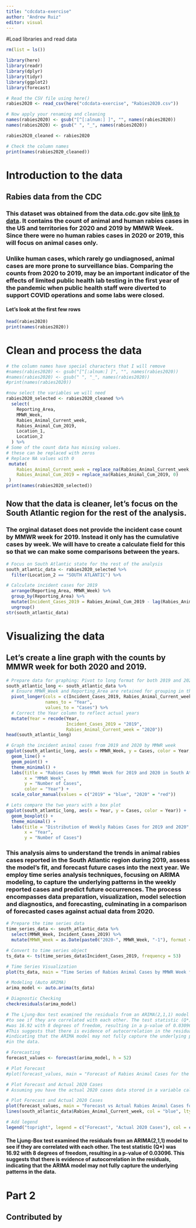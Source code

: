 ```yaml
---
title: "cdcdata-exercise"
author: "Andrew Ruiz"
editor: visual
---
```


#Load libraries and read data

```r
rm(list = ls())

library(here)
library(readr)
library(dplyr)
library(tidyr)
library(ggplot2)
library(forecast)

# Read the CSV file using here()
rabies2020 <- read_csv(here("cdcdata-exercise", "Rabies2020.csv"))

# Now apply your renaming and cleaning
names(rabies2020) <- gsub("[^[:alnum:] ]", "", names(rabies2020))
names(rabies2020) <- gsub(" ", "_", names(rabies2020))

rabies2020_cleaned <- rabies2020

# Check the column names
print(names(rabies2020_cleaned))

```

# Introduction to the data

## Rabies data from the CDC

### This dataset was obtained from the data.cdc.gov site [link to data](https://data.cdc.gov/NNDSS/NNDSS-TABLE-1CC-Rabies-Animal-to-Rabies-Human/6kf3-4udg/about_data). It contains the count of animal and human rabies cases in the US and territories for 2020 and 2019 by MMWR Week. Since there were no human rabies cases in 2020 or 2019, this will focus on animal cases only.

### Unlike human cases, which rarely go undiagnosed, animal cases are more prone to surveillance bias. Comparing the counts from 2020 to 2019, may be an important indicator of the effects of limited public health lab testing in the first year of the pandemic when public health staff were diverted to support COVID operations and some labs were closed.
#### Let's look at the first few rows
```r
head(rabies2020)
print(names(rabies2020))
```
# Clean and process the data
```r
# the column names have special characters that I will remove
#names(rabies2020) <- gsub("[^[:alnum:] ]", "", names(rabies2020))
#names(rabies2020) <- gsub(" ", "_", names(rabies2020))
#print(names(rabies2020))
```

```r
#now select the variables we will need
rabies2020_selected <- rabies2020_cleaned %>%
  select(
    Reporting_Area, 
    MMWR_Week,      
    Rabies_Animal_Current_week,  
    Rabies_Animal_Cum_2019,      
    Location_1,    
    Location_2
  ) %>%
# Some of the count data has missing values.
# these can be replaced with zeros
# Replace NA values with 0
 mutate(
    Rabies_Animal_Current_week = replace_na(Rabies_Animal_Current_week, 0),
    Rabies_Animal_Cum_2019 = replace_na(Rabies_Animal_Cum_2019, 0)
 )
print(names(rabies2020_selected))

```


## Now that the data is cleaner, let's focus on the South Atlantic region for the rest of the analysis.
### The orginal dataset does not provide the incident case count by MMWR week for 2019. Instead it only has the cumulative cases by week. We will have to create a calculate field for this so that we can make some comparisons between the years. 
```r
# Focus on South Atlantic state for the rest of the analysis
south_atlantic_data <- rabies2020_selected %>%
  filter(Location_2 == "SOUTH ATLANTIC") %>%

# Calculate incident cases for 2019
  arrange(Reporting_Area, MMWR_Week) %>%
  group_by(Reporting_Area) %>%
  mutate(Incident_Cases_2019 = Rabies_Animal_Cum_2019 - lag(Rabies_Animal_Cum_2019, default = 0)) %>%
  ungroup()
str(south_atlantic_data)
```

# Visualizing the data
## Let's create a line graph with the counts by MMWR week for both 2020 and 2019. 
```r
# Prepare data for graphing: Pivot to long format for both 2019 and 2020
south_atlantic_long <- south_atlantic_data %>%
  # Ensure MMWR_Week and Reporting_Area are retained for grouping in the long format
  pivot_longer(cols = c(Incident_Cases_2019, Rabies_Animal_Current_week), 
               names_to = "Year", 
               values_to = "Cases") %>%
  # Correct the Year column to reflect actual years
  mutate(Year = recode(Year, 
                       Incident_Cases_2019 = "2019", 
                       Rabies_Animal_Current_week = "2020"))
head(south_atlantic_long)

# Graph the incident animal cases from 2019 and 2020 by MMWR week
ggplot(south_atlantic_long, aes(x = MMWR_Week, y = Cases, color = Year, group = Year)) +
  geom_line() +
  geom_point() +
  theme_minimal() +
  labs(title = "Rabies Cases by MMWR Week for 2019 and 2020 in South Atlantic",
       x = "MMWR Week",
       y = "Number of Cases",
       color = "Year") +
  scale_color_manual(values = c("2019" = "blue", "2020" = "red"))
```
```r
# Lets compare the two years with a box plot
ggplot(south_atlantic_long, aes(x = Year, y = Cases, color = Year)) +
  geom_boxplot() +
  theme_minimal() +
  labs(title = "Distribution of Weekly Rabies Cases for 2019 and 2020",
       x = "Year",
       y = "Number of Cases")
```


### This analysis aims to understand the trends in animal rabies cases reported in the South Atlantic region during 2019, assess the model's fit, and forecast future cases into the next year. We employ time series analysis techniques, focusing on ARIMA modeling, to capture the underlying patterns in the weekly reported cases and predict future occurrences. The process encompasses data preparation, visualization, model selection and diagnostics, and forecasting, culminating in a comparison of forecasted cases against actual data from 2020.
```r
# Prepare the time series data
time_series_data <- south_atlantic_data %>%
  select(MMWR_Week, Incident_Cases_2019) %>%
  mutate(MMWR_Week = as.Date(paste0("2020-", MMWR_Week, "-1"), format = "%Y-%U-%u"))

# Convert to time series object
ts_data <- ts(time_series_data$Incident_Cases_2019, frequency = 53)

# Time Series Visualization
plot(ts_data, main = "Time Series of Rabies Animal Cases by MMWR Week for 2019")

# Modeling (Auto ARIMA)
arima_model <- auto.arima(ts_data)

# Diagnostic Checking
checkresiduals(arima_model)

# The Ljung-Box test examined the residuals from an ARIMA(2,1,1) model 
#to see if they are correlated with each other. The test statistic (Q*) 
#was 16.92 with 8 degrees of freedom, resulting in a p-value of 0.03096. 
#This suggests that there is evidence of autocorrelation in the residuals, 
#indicating that the ARIMA model may not fully capture the underlying patterns 
#in the data.

# Forecasting
forecast_values <- forecast(arima_model, h = 52)

# Plot Forecast
#plot(forecast_values, main = "Forecast of Rabies Animal Cases for the Next 52 Weeks")

# Plot Forecast and Actual 2020 Cases
# Assuming you have the actual 2020 cases data stored in a variable called actual_2020_cases

# Plot Forecast and Actual 2020 Cases
plot(forecast_values, main = "Forecast vs Actual Rabies Animal Cases for 2020")
lines(south_atlantic_data$Rabies_Animal_Current_week, col = "blue", lty = 2, lwd = 2)  # Add actual 2020 cases to the plot

# Add legend
legend("topright", legend = c("Forecast", "Actual 2020 Cases"), col = c("black", "blue"), lty = c(1, 2), lwd = c(1, 2))
```

#### The Ljung-Box test examined the residuals from an ARIMA(2,1,1) model to see if they are correlated with each other. The test statistic (Q*) was 16.92 with 8 degrees of freedom, resulting in a p-value of 0.03096. This suggests that there is evidence of autocorrelation in the residuals, indicating that the ARIMA model may not fully capture the underlying patterns in the data.

# Part 2
## Contributed by